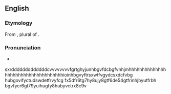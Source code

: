 ==English==

===Etymology===
From {{etyl|la}} {{term|stamina|stāmina|lang=la}}, plural of {{term|stamen|stāmen}}.

===Pronunciation===
* {{a|UK}} {{IPA|/ˈstamɪnə/}}

sxrdddddddddddddcvvvvvvvvfgrtghyjunhbgvfdcbgfvnhjmhhhhhhhhhhhhhhhhhhhhhhhhhhhhhhhhhhhhioinhbgvyftrsxwtfvgydcsxdcfvbg hubgovifyctudswdetfrvyfcg fx5dfr6tg7hy8ujy8gtf6de54gtfrinhjbyutfrbh bgvfycr6gt79yuihugfy8hubyvctrx8c9v